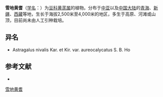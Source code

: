 {{Speciesbox
| name = 雪地黄耆
| status = 
| status_system = 
| image =
| genus = Astragalus
| species = nivalis
| authority = Kar.
| subdivision_ranks =[[变种|变种]]
| subdivision =
* 雪地黄耆 ''A. n.'' var. ''nivalis''
* [[黄萼雪地黄耆|黄萼雪地黄耆]] ''A. n.'' var. ''aureocalycatus''
}}

'''雪地黄耆'''（[[学名|学名]]：{{lang|la|''Astragalus nivalis''}}）为[[豆科|豆科]][[黄芪属|黄芪属]]的植物。分布于[[中亚|中亚]]以及[[中国大陆|中国大陆]]的[[青海|青海]]、[[新疆|新疆]]、[[西藏|西藏]]等地，生长于海拔2,500米至4,000米的地区，多生于高原、河滩或山顶，目前尚未由人工引种栽培。

== 异名 ==
* Astragalus nivalis Kar. et Kir. var. aureocalycatus S. B. Ho

== 参考文献 ==
<div class="references-small">
* {{cite web| url =http://www.bioinfo.cn/db05/KmzwSpecies.php?action=view&id=15437| title =雪地黄耆（原变种）| work =《中国高等植物数据库全库》| publisher =中国科学院微生物研究所| author =昆明植物研究所| accessdate =2009-02-24| deadurl =yes| archiveurl =https://web.archive.org/web/20160305014859/http://www.bioinfo.cn/db05/KmzwSpecies.php?action=view&id=15437| archivedate =2016-03-05}}
</div>
{{Taxonbar|from=Q15228034}}

[[Category:黄芪属|雪地黄耆]]


{{植物小作品}}